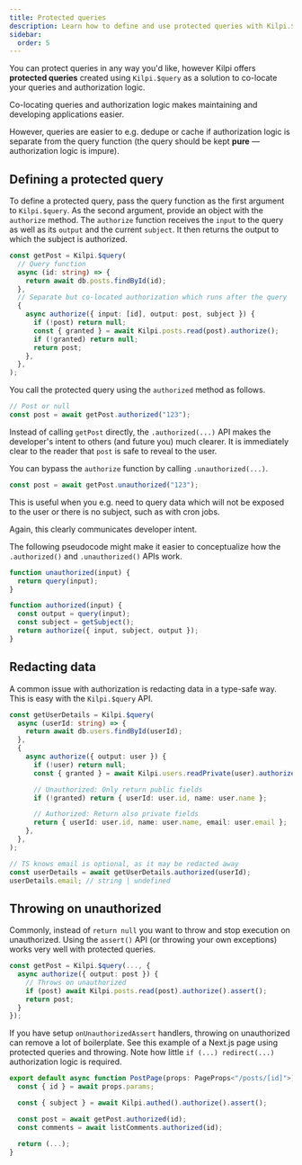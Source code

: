 ```yaml
---
title: Protected queries
description: Learn how to define and use protected queries with Kilpi.$query for co-located authorization logic.
sidebar:
  order: 5
---
```


You can protect queries in any way you'd like, however Kilpi offers **protected queries** created using `Kilpi.$query` as a solution to co-locate your queries and authorization logic.

<Aside type="tip">

Co-locating queries and authorization logic makes maintaining and developing applications easier.

However, queries are easier to e.g. dedupe or cache if authorization logic is separate from the query function (the query should be kept **pure** — authorization logic is impure).

</Aside>

## Defining a protected query

To define a protected query, pass the query function as the first argument to `Kilpi.$query`. As the second argument, provide an object with the `authorize` method. The `authorize` function receives the `input` to the query as well as its `output` and the current `subject`. It then returns the output to which the subject is authorized.

```ts
const getPost = Kilpi.$query(
  // Query function
  async (id: string) => {
    return await db.posts.findById(id);
  },
  // Separate but co-located authorization which runs after the query
  {
    async authorize({ input: [id], output: post, subject }) {
      if (!post) return null;
      const { granted } = await Kilpi.posts.read(post).authorize();
      if (!granted) return null;
      return post;
    },
  },
);
```

You call the protected query using the `authorized` method as follows.

```ts
// Post or null
const post = await getPost.authorized("123");
```

<Aside type="note">

Instead of calling `getPost` directly, the `.authorized(...)` API makes the developer's intent to others (and future you) much clearer. It is immediately clear to the reader that `post` is safe to reveal to the user.

</Aside>

<Aside type="tip">

You can bypass the `authorize` function by calling `.unauthorized(...)`.

```ts
const post = await getPost.unauthorized("123");
```

This is useful when you e.g. need to query data which will not be exposed to the user or there is no subject, such as with cron jobs.

Again, this clearly communicates developer intent.

</Aside>

<Collapsible title="Visualization of how Kilpi.$query works">

The following pseudocode might make it easier to conceptualize how the `.authorized()` and `.unauthorized()` APIs work.

```ts
function unauthorized(input) {
  return query(input);
}

function authorized(input) {
  const output = query(input);
  const subject = getSubject();
  return authorize({ input, subject, output });
}
```

</Collapsible>

## Redacting data

A common issue with authorization is redacting data in a type-safe way. This is easy with the `Kilpi.$query` API.

```ts
const getUserDetails = Kilpi.$query(
  async (userId: string) => {
    return await db.users.findById(userId);
  },
  {
    async authorize({ output: user }) {
      if (!user) return null;
      const { granted } = await Kilpi.users.readPrivate(user).authorize();

      // Unauthorized: Only return public fields
      if (!granted) return { userId: user.id, name: user.name };

      // Authorized: Return also private fields
      return { userId: user.id, name: user.name, email: user.email };
    },
  },
);

// TS knows email is optional, as it may be redacted away
const userDetails = await getUserDetails.authorized(userId);
userDetails.email; // string | undefined
```

## Throwing on unauthorized

Commonly, instead of `return null` you want to throw and stop execution on unauthorized. Using the `assert()` API (or throwing your own exceptions) works very well with protected queries.

```ts "assert()"
const getPost = Kilpi.$query(..., {
  async authorize({ output: post }) {
    // Throws on unauthorized
    if (post) await Kilpi.posts.read(post).authorize().assert();
    return post;
  }
});
```

<Collapsible title="Why throw on unauthorized?">

If you have setup `onUnauthorizedAssert` handlers, throwing on unauthorized can remove a lot of boilerplate. See this example of a Next.js page using protected queries and throwing. Note how little `if (...) redirect(...)` authorization logic is required.

```ts ".authorized(id)" {4}
export default async function PostPage(props: PageProps<"/posts/[id]">) {
  const { id } = await props.params;

  const { subject } = await Kilpi.authed().authorize().assert();

  const post = await getPost.authorized(id);
  const comments = await listComments.authorized(id);

  return (...);
}
```

</Collapsible>
